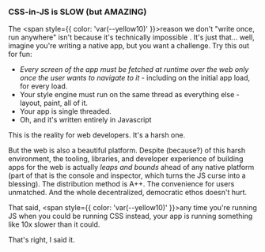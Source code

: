 ### CSS-in-JS is SLOW (but AMAZING)

The <span style={{ color: 'var(--yellow10)' }}>reason we don't "write once, run anywhere" isn't because it's technically impossible </span>. It's just that... well, imagine you're writing a native app, but you want a challenge. Try this out for fun:

- _Every screen of the app must be fetched at runtime over the web only once the user wants to navigate to it_ - including on the initial app load, for every load.
- Your style engine must run on the same thread as everything else - layout, paint, all of it.
- Your app is single threaded.
- Oh, and it's written entirely in Javascript

This is the reality for web developers. It's a harsh one.

But the web is also a beautiful platform. Despite (because?) of this harsh environment, the tooling, libraries, and developer experience of building apps for the web is actually _leaps and bounds_ ahead of any native platform (part of that is the console and inspector, which turns the JS curse into a blessing). The distribution method is A++. The convenience for users unmatched. And the whole decentralized, democratic ethos doesn't hurt.

That said, <span style={{ color: 'var(--yellow10)' }}>any time you're running JS when you could be running CSS instead, your app is running something like 10x slower than it could</span>.

That's right, I said it.
